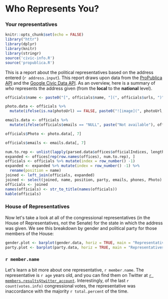 
# Who Represents You? 


### Your representatives
```r
knitr::opts_chunk$set(echo = FALSE)
library("httr")
library(dplyr)
library(knitr)
library(stringr)
source('civic-info.R')
source('propublica.R')
```
This is a report about the political representatives based on the address entered (`r address.input`). This report draws upon data from the [ProPublica API](https://projects.propublica.org/api-docs/congress-api/) and the [Google Civic Data API](https://developers.google.com/civic-information/). As an overview, here is a summary of _who_ represents the address given (from the **local** to the **national** level).

```r
officials$name <- paste0("[", officials$name, "](", officials$urls, ")")

photo.data <- officials %>%
  mutate(ifelse(is.na(photoUrl) == FALSE, paste0("![image](", photoUrl, ")"), "Not available"))

emails.data <- officials %>% 
  mutate(ifelse(officials$emails == "NULL", paste("Not available"), officials$emails))

officials$Photo <- photo.data[, 7]

officials$emails <- emails.data[, 7]

num.to.rep <- unlist(lapply(parsed.data$offices$officialIndices, length))
expanded <- offices[rep(row.names(offices), num.to.rep), ]
officials <- officials %>% mutate(index = row_number() -1)
expanded <- expanded %>% mutate(index = row_number() -1) %>%
  rename(position = name) 
joined <- left_join(officials, expanded)
joined <- select(joined, name, position, party, emails, phones, Photo)
officials <- joined
names(officials) <- str_to_title(names(officials))
kable(officials)

```

### House of Representatives

Now let\'s take a look at all of the congressional representatives (in the House of Representatives, not the Senate) for the state in which the address was given. We see this breakdown by gender and political party for those members of the House:

```r
gender.plot <- barplot(gender.data, horiz = TRUE, main = "Representatives by Gender", xlab = "# of Representatives", names.arg=c("Females", "Males"))
party.plot <- barplot(party.data, horiz = TRUE, main = "Representatives by Party", xlab = "# of Representatives", names.arg=c("Democrat", "Republican"))
```

### `r member.name`
Let\'s learn a bit more about one representative, `r member.name`. The representative is `r age` years old, and you can find them on Twitter at [`r members.results$twitter_account`](`r twitter`). Interestingly, of the last `r count(votes.info)` congressional votes, the representative was inaccordance with the majority `r total.percent` of the time.



